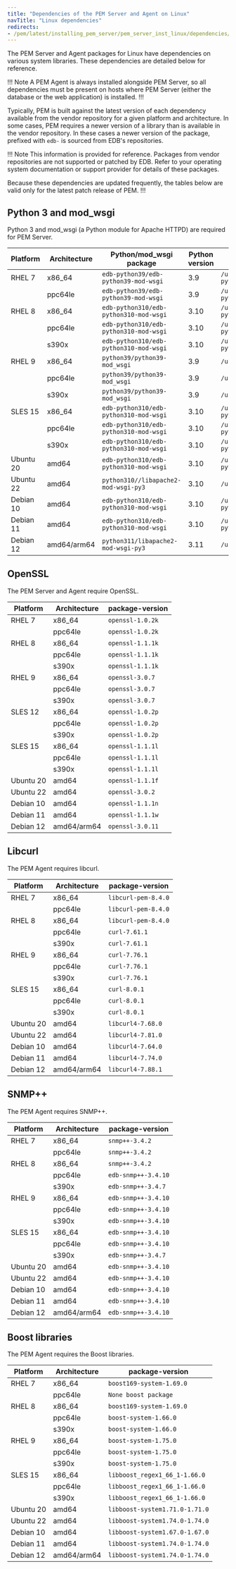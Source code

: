 ```yaml
---
title: "Dependencies of the PEM Server and Agent on Linux"
navTitle: "Linux dependencies"
redirects:
- /pem/latest/installing_pem_server/pem_server_inst_linux/dependencies/
---
```


The PEM Server and Agent packages for Linux have dependencies on various system libraries. 
These dependencies are detailed below for reference. 

!!! Note
A PEM Agent is always installed alongside PEM Server, so all dependencies must be present on hosts where PEM Server (either the database or the web application) is installed.
!!!

Typically, PEM is built against the latest version of each dependency available from the vendor repository for a given platform and architecture.
In some cases, PEM requires a newer version of a library than is available in the vendor repository.
In these cases a newer version of the package, prefixed with `edb-` is sourced from EDB's repositories.

!!! Note
This information is provided for reference. Packages from vendor repositories are not supported or patched by EDB. 
Refer to your operating system documentation or support provider for details of these packages.  

Because these dependencies are updated frequently, the tables below are valid only for the latest patch release of PEM.
!!!

## Python 3 and mod_wsgi

Python 3 and mod_wsgi (a Python module for Apache HTTPD) are required for PEM Server.

| Platform  | Architecture | Python/mod_wsgi package                | Python version | Python path                              |
|-----------|--------------|----------------------------------------|----------------|------------------------------------------|
| RHEL 7    | x86_64       | `edb-python39/edb-python39-mod-wsgi`   | 3.9            | `/usr/libexec/edb-python39/bin/python3`  |
|           | ppc64le      | `edb-python39/edb-python39-mod-wsgi`   | 3.9            | `/usr/libexec/edb-python39/bin/python3`  |
| RHEL 8    | x86_64       | `edb-python310/edb-python310-mod-wsgi` | 3.10           | `/usr/libexec/edb-python310/bin/python3` |
|           | ppc64le      | `edb-python310/edb-python310-mod-wsgi` | 3.10           | `/usr/libexec/edb-python310/bin/python3` |
|           | s390x        | `edb-python310/edb-python310-mod-wsgi` | 3.10           | `/usr/libexec/edb-python310/bin/python3` |
| RHEL 9    | x86_64       | `python39/python39-mod_wsgi`           | 3.9            | `/usr/bin/python3`                       |
|           | ppc64le      | `python39/python39-mod_wsgi`           | 3.9            | `/usr/bin/python3`                       |
|           | s390x        | `python39/python39-mod_wsgi`           | 3.9            | `/usr/bin/python3`                       |
| SLES 15   | x86_64       | `edb-python310/edb-python310-mod-wsgi` | 3.10           | `/usr/libexec/edb-python310/bin/python3` |
|           | ppc64le      | `edb-python310/edb-python310-mod-wsgi` | 3.10           | `/usr/libexec/edb-python310/bin/python3` |
|           | s390x        | `edb-python310/edb-python310-mod-wsgi` | 3.10           | `/usr/libexec/edb-python310/bin/python3` |
| Ubuntu 20 | amd64        | `edb-python310/edb-python310-mod-wsgi` | 3.10           | `/usr/libexec/edb-python310/bin/python3` |
| Ubuntu 22 | amd64        | `python310//libapache2-mod-wsgi-py3`   | 3.10           | `/usr/bin/python3`                       |
| Debian 10 | amd64        | `edb-python310/edb-python310-mod-wsgi` | 3.10           | `/usr/libexec/edb-python310/bin/python3` |
| Debian 11 | amd64        | `edb-python310/edb-python310-mod-wsgi` | 3.10           | `/usr/libexec/edb-python310/bin/python3` |
| Debian 12 | amd64/arm64  | `python311/libapache2-mod-wsgi-py3`     | 3.11           | `/usr/bin/python3`                       |

## OpenSSL

The PEM Server and Agent require OpenSSL.

| Platform  | Architecture |  package-version  |
|-----------|--------------|-------------------|
| RHEL 7    | x86_64       | `openssl-1.0.2k`  |
|           | ppc64le      | `openssl-1.0.2k`  |
| RHEL 8    | x86_64       | `openssl-1.1.1k`  |
|           | ppc64le      | `openssl-1.1.1k`  |
|           | s390x        | `openssl-1.1.1k`  |
| RHEL 9    | x86_64       | `openssl-3.0.7`   |
|           | ppc64le      | `openssl-3.0.7`   |
|           | s390x        | `openssl-3.0.7`   |
| SLES 12   | x86_64       | `openssl-1.0.2p`  |
|           | ppc64le      | `openssl-1.0.2p`  |
|           | s390x        | `openssl-1.0.2p`  |
| SLES 15   | x86_64       | `openssl-1.1.1l`  |
|           | ppc64le      | `openssl-1.1.1l`  |
|           | s390x        | `openssl-1.1.1l`  |
| Ubuntu 20 | amd64        | `openssl-1.1.1f`  |
| Ubuntu 22 | amd64        | `openssl-3.0.2`   |
| Debian 10 | amd64        | `openssl-1.1.1n`  |
| Debian 11 | amd64        | `openssl-1.1.1w`  |
| Debian 12 | amd64/arm64  | `openssl-3.0.11`  |

## Libcurl

The PEM Agent requires libcurl.

| Platform  | Architecture |  package-version    |
|-----------|--------------|---------------------|
| RHEL 7    | x86_64       | `libcurl-pem-8.4.0` |
|           | ppc64le      | `libcurl-pem-8.4.0` |
| RHEL 8    | x86_64       | `libcurl-pem-8.4.0` |
|           | ppc64le      | `curl-7.61.1`       |
|           | s390x        | `curl-7.61.1`       |
| RHEL 9    | x86_64       | `curl-7.76.1`       |
|           | ppc64le      | `curl-7.76.1`       |
|           | s390x        | `curl-7.76.1`       |
| SLES 15   | x86_64       | `curl-8.0.1`        |
|           | ppc64le      | `curl-8.0.1`        |
|           | s390x        | `curl-8.0.1`        |
| Ubuntu 20 | amd64        | `libcurl4-7.68.0`   |
| Ubuntu 22 | amd64        | `libcurl4-7.81.0`   |
| Debian 10 | amd64        | `libcurl4-7.64.0`   |
| Debian 11 | amd64        | `libcurl4-7.74.0`   |
| Debian 12 | amd64/arm64  | `libcurl4-7.88.1`   |

## SNMP++

The PEM Agent requires SNMP++.

| Platform  | Architecture |  package-version    |
|-----------|--------------|---------------------|
| RHEL 7    | x86_64       | `snmp++-3.4.2`      |
|           | ppc64le      | `snmp++-3.4.2`      |
| RHEL 8    | x86_64       | `snmp++-3.4.2`      |
|           | ppc64le      | `edb-snmp++-3.4.10` |
|           | s390x        | `edb-snmp++-3.4.7`  |
| RHEL 9    | x86_64       | `edb-snmp++-3.4.10` |
|           | ppc64le      | `edb-snmp++-3.4.10` |
|           | s390x        | `edb-snmp++-3.4.10` |
| SLES 15   | x86_64       | `edb-snmp++-3.4.10` |
|           | ppc64le      | `edb-snmp++-3.4.10` |
|           | s390x        | `edb-snmp++-3.4.7`  |
| Ubuntu 20 | amd64        | `edb-snmp++-3.4.10` |
| Ubuntu 22 | amd64        | `edb-snmp++-3.4.10` |
| Debian 10 | amd64        | `edb-snmp++-3.4.10` |
| Debian 11 | amd64        | `edb-snmp++-3.4.10` |
| Debian 12 | amd64/arm64  | `edb-snmp++-3.4.10` |

## Boost libraries

The PEM Agent requires the Boost libraries.

| Platform  | Architecture |  package-version               |
|-----------|--------------|--------------------------------|
| RHEL 7    | x86_64       | `boost169-system-1.69.0`       |
|           | ppc64le      | `None boost package`           |
| RHEL 8    | x86_64       | `boost169-system-1.69.0`       |
|           | ppc64le      | `boost-system-1.66.0`          |
|           | s390x        | `boost-system-1.66.0`          |
| RHEL 9    | x86_64       | `boost-system-1.75.0`          |
|           | ppc64le      | `boost-system-1.75.0`          |
|           | s390x        | `boost-system-1.75.0`          |
| SLES 15   | x86_64       | `libboost_regex1_66_1-1.66.0`  |
|           | ppc64le      | `libboost_regex1_66_1-1.66.0`  |
|           | s390x        | `libboost_regex1_66_1-1.66.0`  |
| Ubuntu 20 | amd64        | `libboost-system1.71.0-1.71.0` |
| Ubuntu 22 | amd64        | `libboost-system1.74.0-1.74.0` |
| Debian 10 | amd64        | `libboost-system1.67.0-1.67.0` |
| Debian 11 | amd64        | `libboost-system1.74.0-1.74.0` |
| Debian 12 | amd64/arm64  | `libboost-system1.74.0-1.74.0` |